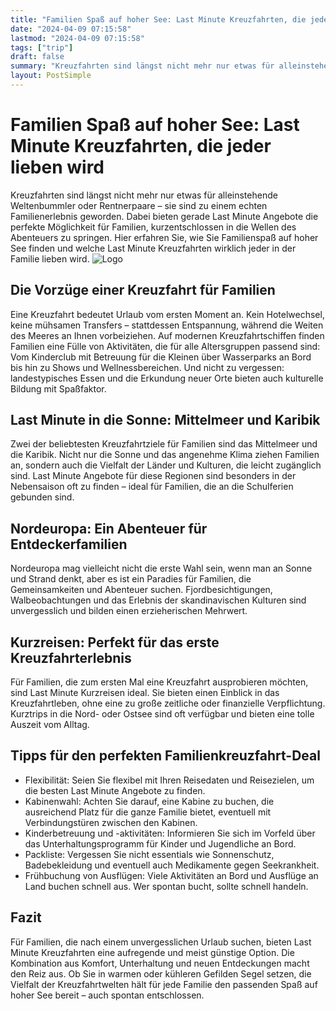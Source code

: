 ```yaml
---
title: "Familien Spaß auf hoher See: Last Minute Kreuzfahrten, die jeder lieben wird"
date: "2024-04-09 07:15:58"
lastmod: "2024-04-09 07:15:58"
tags: ["trip"]
draft: false
summary: "Kreuzfahrten sind längst nicht mehr nur etwas für alleinstehende Weltenbummler oder Rentnerpaare – sie sind zu einem echten Familienerlebnis geworden. Dabei bieten gerade Last Minute Angebote die perfekte Möglichkeit für Familien, kurzentschlossen in die Wellen des Abenteuers zu springen. Hier erfahren Sie, wie Sie Familienspaß auf hoher See finden und welche Last Minute Kreuzfahrten wirklich jeder in der Familie lieben wird."
layout: PostSimple
---
```

# Familien Spaß auf hoher See: Last Minute Kreuzfahrten, die jeder lieben wird
Kreuzfahrten sind längst nicht mehr nur etwas für alleinstehende Weltenbummler oder Rentnerpaare – sie sind zu einem echten Familienerlebnis geworden. Dabei bieten gerade Last Minute Angebote die perfekte Möglichkeit für Familien, kurzentschlossen in die Wellen des Abenteuers zu springen. Hier erfahren Sie, wie Sie Familienspaß auf hoher See finden und welche Last Minute Kreuzfahrten wirklich jeder in der Familie lieben wird.
<img alt="Logo" class="lazyImg" data-src="https://cdn.seniorsselection.com/upload-logo/Kreuzfahrt-Cruise-6.webp" src="/statics/image/loading.webp"/>
## Die Vorzüge einer Kreuzfahrt für Familien
Eine Kreuzfahrt bedeutet Urlaub vom ersten Moment an. Kein Hotelwechsel, keine mühsamen Transfers – stattdessen Entspannung, während die Weiten des Meeres an Ihnen vorbeiziehen. Auf modernen Kreuzfahrtschiffen finden Familien eine Fülle von Aktivitäten, die für alle Altersgruppen passend sind: Vom Kinderclub mit Betreuung für die Kleinen über Wasserparks an Bord bis hin zu Shows und Wellnessbereichen. Und nicht zu vergessen: landestypisches Essen und die Erkundung neuer Orte bieten auch kulturelle Bildung mit Spaßfaktor.
## Last Minute in die Sonne: Mittelmeer und Karibik
Zwei der beliebtesten Kreuzfahrtziele für Familien sind das Mittelmeer und die Karibik. Nicht nur die Sonne und das angenehme Klima ziehen Familien an, sondern auch die Vielfalt der Länder und Kulturen, die leicht zugänglich sind. Last Minute Angebote für diese Regionen sind besonders in der Nebensaison oft zu finden – ideal für Familien, die an die Schulferien gebunden sind.
## Nordeuropa: Ein Abenteuer für Entdeckerfamilien
Nordeuropa mag vielleicht nicht die erste Wahl sein, wenn man an Sonne und Strand denkt, aber es ist ein Paradies für Familien, die Gemeinsamkeiten und Abenteuer suchen. Fjordbesichtigungen, Walbeobachtungen und das Erlebnis der skandinavischen Kulturen sind unvergesslich und bilden einen erzieherischen Mehrwert.
## Kurzreisen: Perfekt für das erste Kreuzfahrterlebnis
Für Familien, die zum ersten Mal eine Kreuzfahrt ausprobieren möchten, sind Last Minute Kurzreisen ideal. Sie bieten einen Einblick in das Kreuzfahrtleben, ohne eine zu große zeitliche oder finanzielle Verpflichtung. Kurztrips in die Nord- oder Ostsee sind oft verfügbar und bieten eine tolle Auszeit vom Alltag.
## Tipps für den perfekten Familienkreuzfahrt-Deal
- Flexibilität: Seien Sie flexibel mit Ihren Reisedaten und Reisezielen, um die besten Last Minute Angebote zu finden.
- Kabinenwahl: Achten Sie darauf, eine Kabine zu buchen, die ausreichend Platz für die ganze Familie bietet, eventuell mit Verbindungstüren zwischen den Kabinen.
- Kinderbetreuung und -aktivitäten: Informieren Sie sich im Vorfeld über das Unterhaltungsprogramm für Kinder und Jugendliche an Bord.
- Packliste: Vergessen Sie nicht essentials wie Sonnenschutz, Badebekleidung und eventuell auch Medikamente gegen Seekrankheit.
- Frühbuchung von Ausflügen: Viele Aktivitäten an Bord und Ausflüge an Land buchen schnell aus. Wer spontan bucht, sollte schnell handeln.
## Fazit
Für Familien, die nach einem unvergesslichen Urlaub suchen, bieten Last Minute Kreuzfahrten eine aufregende und meist günstige Option. Die Kombination aus Komfort, Unterhaltung und neuen Entdeckungen macht den Reiz aus. Ob Sie in warmen oder kühleren Gefilden Segel setzen, die Vielfalt der Kreuzfahrtwelten hält für jede Familie den passenden Spaß auf hoher See bereit – auch spontan entschlossen.
        